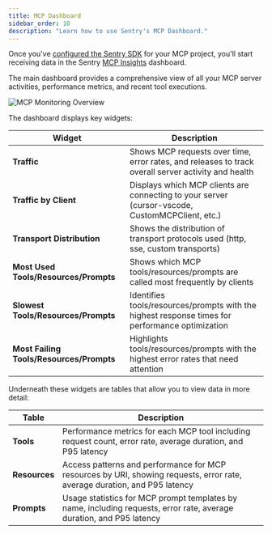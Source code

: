 ```yaml
---
title: MCP Dashboard
sidebar_order: 10
description: "Learn how to use Sentry's MCP Dashboard."
---
```


<style>{`
  .mcp-table th {
    background-color: var(--gray-a2);
    font-weight: 600;
    color: var(--gray-12);
    border-bottom: 2px solid var(--gray-a4);
    text-align: left;
    font-size: 0.875rem;
    letter-spacing: 0.025em;
    text-transform: uppercase;
  }
  
  .dark .mcp-table th {
    background-color: var(--gray-a3);
    border-bottom-color: var(--gray-a5);
  }
  
  .mcp-table td {
    border-top: 1px solid var(--gray-a3);
    vertical-align: top;
    padding: 0.75rem;
  }
  
  .mcp-table tr:first-child th {
    border-top: none;
  }
  
  .mcp-table tr:hover {
    background-color: var(--gray-a1);
  }
  
  .dark .mcp-table tr:hover {
    background-color: var(--gray-a2);
  }
`}</style>

<Include name="feature-limited-on-team-retention.mdx" />

Once you've [configured the Sentry SDK](/product/insights/ai/mcp/getting-started/) for your MCP project, you'll start receiving data in the Sentry [MCP Insights](https://sentry.io/orgredirect/organizations/:orgslug/insights/ai/mcp/) dashboard.

The main dashboard provides a comprehensive view of all your MCP server activities, performance metrics, and recent tool executions.

![MCP Monitoring Overview](./img/overview.png)

The dashboard displays key widgets:

<div className="mcp-table">

| Widget | Description |
| --- | --- |
| **Traffic** | Shows MCP requests over time, error rates, and releases to track overall server activity and health |
| **Traffic by Client** | Displays which MCP clients are connecting to your server (cursor-vscode, CustomMCPClient, etc.) |
| **Transport Distribution** | Shows the distribution of transport protocols used (http, sse, custom transports) |
| **Most Used Tools/Resources/Prompts** | Shows which MCP tools/resources/prompts are called most frequently by clients |
| **Slowest Tools/Resources/Prompts** | Identifies tools/resources/prompts with the highest response times for performance optimization |
| **Most Failing Tools/Resources/Prompts** | Highlights tools/resources/prompts with the highest error rates that need attention |

</div>

Underneath these widgets are tables that allow you to view data in more detail:

<div className="mcp-table">

| Table | Description |
| --- | --- |
| **Tools** | Performance metrics for each MCP tool including request count, error rate, average duration, and P95 latency |
| **Resources** | Access patterns and performance for MCP resources by URI, showing requests, error rate, average duration, and P95 latency |
| **Prompts** | Usage statistics for MCP prompt templates by name, including requests, error rate, average duration, and P95 latency |

</div>
